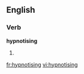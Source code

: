 
==English==

===Verb===
'''hypnotising'''

# {{present participle of|[[hypnotise]]}}

[[fr:hypnotising]]
[[vi:hypnotising]]